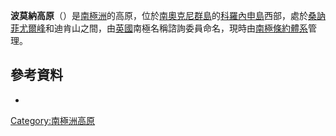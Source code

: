 {{coord|60|35|S|45|55|W|display=title}}

'''波莫納高原'''（{{lang-en|Pomona Plateau}}）是[[南極洲|南極洲]]的高原，位於[[南奧克尼群島|南奧克尼群島]]的[[科羅內申島|科羅內申島]]西部，處於[[桑訥菲尤爾峰|桑訥菲尤爾峰]]和迪肯山之間，由[[英國|英國]]南極名稱諮詢委員命名，現時由[[南極條約體系|南極條約體系]]管理。

==參考資料==
* {{usgs-gazetteer}}

{{Antarctica-geo-stub}}
[[Category:南極洲高原|Category:南極洲高原]]